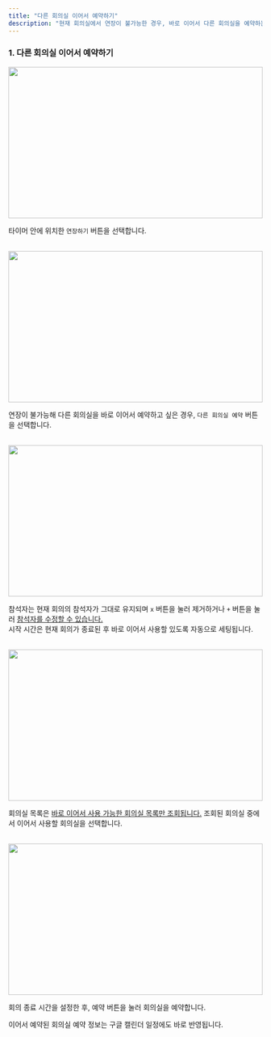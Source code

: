 ```yaml
---
title: "다른 회의실 이어서 예약하기"
description: "현재 회의실에서 연장이 불가능한 경우, 바로 이어서 다른 회의실을 예약하는 방법입니다"
---
```


### 1. 다른 회의실 이어서 예약하기

<Frame>
    <img src="/images/tablet/meeting-extend/book-diff-room/img1.png" width="100%" height="300" />
</Frame>

타이머 안에 위치한 `연장하기` 버튼을 선택합니다.

<br />

<Frame>
    <img src="/images/tablet/meeting-extend/book-diff-room/img2.png" width="100%" height="300" />
</Frame>

연장이 불가능해 다른 회의실을 바로 이어서 예약하고 싶은 경우, `다른 회의실 예약` 버튼을 선택합니다.

<br />

<Frame type="glass">
    <img src="/images/tablet/meeting-extend/book-diff-room/img3.png" width="100%" height="300" />
</Frame>

참석자는 현재 회의의 참석자가 그대로 유지되며 `x` 버튼을 눌러 제거하거나 `+` 버튼을 눌러 <u>참석자를 수정할 수 있습니다.</u><br />
시작 시간은 현재 회의가 종료된 후 바로 이어서 사용할 있도록 자동으로 세팅됩니다.

<br />

<Frame>
    <img src="/images/tablet/meeting-extend/book-diff-room/img4.png" width="100%" height="300" />
</Frame>

회의실 목록은 <u>바로 이어서 사용 가능한 회의실 목록만 조회됩니다.</u> 조회된 회의실 중에서 이어서 사용할 회의실을 선택합니다.

<br />

<Frame>
    <img src="/images/tablet/meeting-extend/book-diff-room/img5.png" width="100%" height="300" />
</Frame>

회의 종료 시간을 설정한 후, 예약 버튼을 눌러 회의실을 예약합니다.

<Info>
    이어서 예약된 회의실 예약 정보는 구글 캘린더 일정에도 바로 반영됩니다.
</Info>